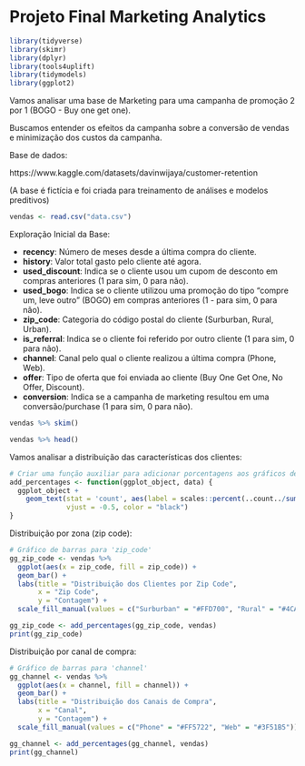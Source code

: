 # Projeto Final Marketing Analytics

```r
library(tidyverse)
library(skimr)
library(dplyr)
library(tools4uplift)
library(tidymodels)
library(ggplot2)
```

Vamos analisar uma base de Marketing para uma campanha de promoção 2 por 1 (BOGO - Buy one get one).

Buscamos entender os efeitos da campanha sobre a conversão de vendas e minimização dos custos da campanha.

Base de dados:

https://www.kaggle.com/datasets/davinwijaya/customer-retention

(A base é fictícia e foi criada para treinamento de análises e modelos preditivos)

```r
vendas <- read.csv("data.csv")
```

Exploração Inicial da Base:

-   **recency**: Número de meses desde a última compra do cliente.
-   **history**: Valor total gasto pelo cliente até agora.
-   **used_discount**: Indica se o cliente usou um cupom de desconto em compras anteriores (1 para sim, 0 para não).
-   **used_bogo**: Indica se o cliente utilizou uma promoção do tipo "compre um, leve outro" (BOGO) em compras anteriores (1 - para sim, 0 para não).
-   **zip_code**: Categoria do código postal do cliente (Surburban, Rural, Urban).
-   **is_referral**: Indica se o cliente foi referido por outro cliente (1 para sim, 0 para não).
-   **channel**: Canal pelo qual o cliente realizou a última compra (Phone, Web).
-   **offer**: Tipo de oferta que foi enviada ao cliente (Buy One Get One, No Offer, Discount).
-   **conversion**: Indica se a campanha de marketing resultou em uma conversão/purchase (1 para sim, 0 para não).

```r
vendas %>% skim()
```

```r
vendas %>% head()
```
Vamos analisar a distribuição das características dos clientes:

```r
# Criar uma função auxiliar para adicionar porcentagens aos gráficos de barra
add_percentages <- function(ggplot_object, data) {
  ggplot_object +
    geom_text(stat = 'count', aes(label = scales::percent(..count../sum(..count..))), 
              vjust = -0.5, color = "black")
}
```

Distribuição por zona (zip code):

```r
# Gráfico de barras para 'zip_code'
gg_zip_code <- vendas %>%
  ggplot(aes(x = zip_code, fill = zip_code)) +
  geom_bar() +
  labs(title = "Distribuição dos Clientes por Zip Code",
       x = "Zip Code",
       y = "Contagem") +
  scale_fill_manual(values = c("Surburban" = "#FFD700", "Rural" = "#4CAF50", "Urban" = "#2196F3"))

gg_zip_code <- add_percentages(gg_zip_code, vendas)
print(gg_zip_code)
```

Distribuição por canal de compra:

```r
# Gráfico de barras para 'channel'
gg_channel <- vendas %>%
  ggplot(aes(x = channel, fill = channel)) +
  geom_bar() +
  labs(title = "Distribuição dos Canais de Compra",
       x = "Canal",
       y = "Contagem") +
  scale_fill_manual(values = c("Phone" = "#FF5722", "Web" = "#3F51B5"))

gg_channel <- add_percentages(gg_channel, vendas)
print(gg_channel)
```

